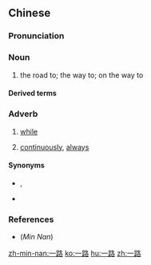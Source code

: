 ==Chinese==
{{zh-forms}}

===Pronunciation===
{{zh-pron
|m=一lù
|c=jat1 lou6
|h=pfs=yit-lu
|mn=chi̍t-lō͘
|ca=y
|cat=n,adv
}}

===Noun===
{{zh-noun}}

# the road to; the way to; on the way to

====Derived terms====
{{zh-der|一路平安|一路順風|一路走好}}

===Adverb===
{{zh-adv}}

# {{lb|zh|Cantonese}} [[while]]
#: {{zh-x|一路 行 一路 玩{waan2} 電話{waa6-2}|fiddling with a phone '''while''' walking|C}}
# {{lb|zh|Cantonese}} [[continuously]], [[always]]
#: {{zh-x|我 一路 都 想 去 旅行 㗎。|I've '''always''' wanted to travel.|C}}

====Synonyms====
* {{sense|while}} {{zh-l|一面}}, {{zh-l|一邊}}
* {{sense|always}} {{zh-l|一直}}

===References===
*(''Min Nan'') {{thcwd|35}}

[[zh-min-nan:一路]]
[[ko:一路]]
[[hu:一路]]
[[zh:一路]]